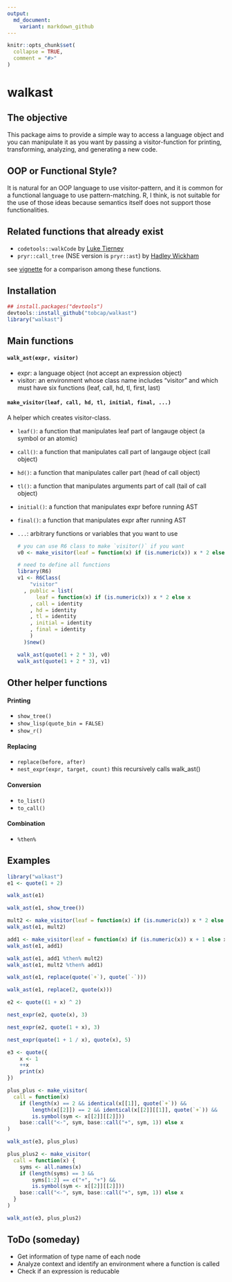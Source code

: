 ---
output:
  md_document:
    variant: markdown_github
---

```{r, echo = FALSE}
knitr::opts_chunk$set(
  collapse = TRUE,
  comment = "#>"
)
```

# walkast

## The objective
This package aims to provide a simple way to access a language object and 
you can manipulate it as you want by passing a visitor-function for printing, transforming, analyzing, and generating a new code.

## OOP or Functional Style?
It is natural for an OOP language to use visitor-pattern, and it is common for
a functional language to use pattern-matching. R, I think, is not suitable for
the use of those ideas because semantics itself does not support those
functionalities.

## Related functions that already exist
* `codetools::walkCode` by [Luke Tierney](https://cran.r-project.org/web/packages/codetools/index.html)
* `pryr::call_tree` (NSE version is `pryr::ast`) by [Hadley Wickham](https://cran.r-project.org/web/packages/pryr/index.html)

see [vignette](./vignettes/related_ast_functions.md) for a comparison among these functions.


## Installation
```{r, eval = FALSE}
## install.packages("devtools")
devtools::install_github("tobcap/walkast")
library("walkast")
```

## Main functions

#### `walk_ast(expr, visitor)`

* expr: a language object (not accept an expression object)  
* visitor: an environment whose class name includes "visitor" and which must have six functions (leaf, call, hd, tl, first, last)

#### `make_visitor(leaf, call, hd, tl, initial, final, ...)`

A helper which creates visitor-class.

* `leaf()`: a function that manipulates leaf part of langauge object (a symbol or an atomic)
* `call()`: a function that manipulates call part of langauge object (call object)
* `hd()`: a function that manipulates caller part (head of call object)
* `tl()`: a function that manipulates arguments part of call (tail of call object)
* `initial()`: a function that manipulates expr before running AST
* `final()`: a function that manipulates expr after running AST
* `...`: arbitrary functions or variables that you want to use

    ```{r, message = FALSE, eval = FALSE}
    # you can use R6 class to make `visitor()` if you want
    v0 <- make_visitor(leaf = function(x) if (is.numeric(x)) x * 2 else x)
    
    # need to define all functions
    library(R6)
    v1 <- R6Class(
        "visitor"
      , public = list(
          leaf = function(x) if (is.numeric(x)) x * 2 else x
        , call = identity
        , hd = identity
        , tl = identity
        , initial = identity
        , final = identity
        )
      )$new()
    
    walk_ast(quote(1 + 2 * 3), v0)
    walk_ast(quote(1 + 2 * 3), v1)
    ```


## Other helper functions

#### Printing
* `show_tree()`
* `show_lisp(quote_bin = FALSE)`
* `show_r()`

#### Replacing
* `replace(before, after)`
* `nest_expr(expr, target, count)` this recursively calls walk_ast()

#### Conversion
* `to_list()`
* `to_call()`

#### Combination
* `%then%`

## Examples
```{r, message = FALSE}
library("walkast")
e1 <- quote(1 + 2)
```
```{r}
walk_ast(e1)
```

```{r}
walk_ast(e1, show_tree())
```

```{r}
mult2 <- make_visitor(leaf = function(x) if (is.numeric(x)) x * 2 else x)
walk_ast(e1, mult2)

add1 <- make_visitor(leaf = function(x) if (is.numeric(x)) x + 1 else x)
walk_ast(e1, add1)

walk_ast(e1, add1 %then% mult2)
walk_ast(e1, mult2 %then% add1)
```

```{r}
walk_ast(e1, replace(quote(`+`), quote(`-`)))
```

```{r}
walk_ast(e1, replace(2, quote(x)))
```

```{r}
e2 <- quote((1 + x) ^ 2)

nest_expr(e2, quote(x), 3)

nest_expr(e2, quote(1 + x), 3)

nest_expr(quote(1 + 1 / x), quote(x), 5)
```

```{r}
e3 <- quote({
    x <- 1
    ++x
    print(x)
})

plus_plus <- make_visitor(
  call = function(x) 
    if (length(x) == 2 && identical(x[[1]], quote(`+`)) &&
        length(x[[2]]) == 2 && identical(x[[2]][[1]], quote(`+`)) &&
        is.symbol(sym <- x[[2]][[2]]))
    base::call("<-", sym, base::call("+", sym, 1)) else x
)

walk_ast(e3, plus_plus)

plus_plus2 <- make_visitor(
  call = function(x) {
    syms <- all.names(x)
    if (length(syms) == 3 &&
        syms[1:2] == c("+", "+") &&
        is.symbol(sym <- x[[2]][[2]]))
    base::call("<-", sym, base::call("+", sym, 1)) else x
  }
)

walk_ast(e3, plus_plus2)
```

## ToDo (someday)
* Get information of type name of each node
* Analyze context and identify an environment where a function is called
* Check if an expression is reducable
